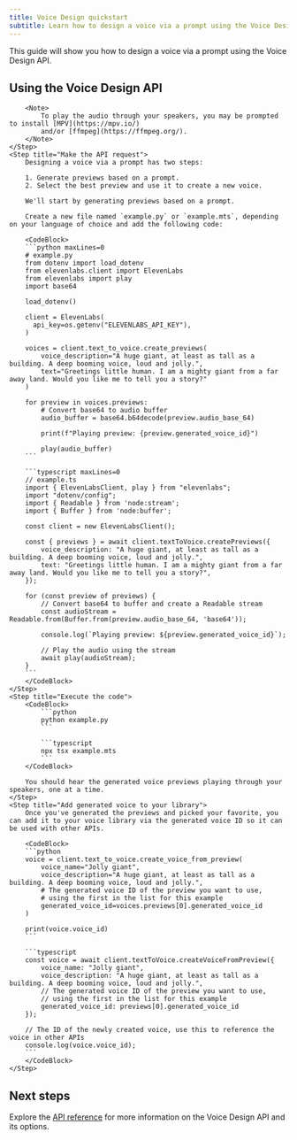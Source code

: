 ```yaml
---
title: Voice Design quickstart
subtitle: Learn how to design a voice via a prompt using the Voice Design API.
---
```


This guide will show you how to design a voice via a prompt using the Voice Design API.

## Using the Voice Design API

<Steps>
    <Step title="Create an API key">
        <Markdown src="/snippets/quickstart-api-key.mdx" />
    </Step>
    <Step title="Install the SDK">
        <Markdown src="/snippets/quickstart-install-sdk.mdx" />

        <Note>
            To play the audio through your speakers, you may be prompted to install [MPV](https://mpv.io/)
            and/or [ffmpeg](https://ffmpeg.org/).
        </Note>
    </Step>
    <Step title="Make the API request">
        Designing a voice via a prompt has two steps:

        1. Generate previews based on a prompt.
        2. Select the best preview and use it to create a new voice.

        We'll start by generating previews based on a prompt.

        Create a new file named `example.py` or `example.mts`, depending on your language of choice and add the following code:

        <CodeBlock>
        ```python maxLines=0
        # example.py
        from dotenv import load_dotenv
        from elevenlabs.client import ElevenLabs
        from elevenlabs import play
        import base64

        load_dotenv()

        client = ElevenLabs(
          api_key=os.getenv("ELEVENLABS_API_KEY"),
        )

        voices = client.text_to_voice.create_previews(
            voice_description="A huge giant, at least as tall as a building. A deep booming voice, loud and jolly.",
            text="Greetings little human. I am a mighty giant from a far away land. Would you like me to tell you a story?"
        )

        for preview in voices.previews:
            # Convert base64 to audio buffer
            audio_buffer = base64.b64decode(preview.audio_base_64)

            print(f"Playing preview: {preview.generated_voice_id}")

            play(audio_buffer)
        ```

        ```typescript maxLines=0
        // example.ts
        import { ElevenLabsClient, play } from "elevenlabs";
        import "dotenv/config";
        import { Readable } from 'node:stream';
        import { Buffer } from 'node:buffer';

        const client = new ElevenLabsClient();

        const { previews } = await client.textToVoice.createPreviews({
            voice_description: "A huge giant, at least as tall as a building. A deep booming voice, loud and jolly.",
            text: "Greetings little human. I am a mighty giant from a far away land. Would you like me to tell you a story?",
        });

        for (const preview of previews) {
            // Convert base64 to buffer and create a Readable stream
            const audioStream = Readable.from(Buffer.from(preview.audio_base_64, 'base64'));

            console.log(`Playing preview: ${preview.generated_voice_id}`);

            // Play the audio using the stream
            await play(audioStream);
        }
        ```
        </CodeBlock>
    </Step>
    <Step title="Execute the code">
        <CodeBlock>
            ```python
            python example.py
            ```

            ```typescript
            npx tsx example.mts
            ```
        </CodeBlock>

        You should hear the generated voice previews playing through your speakers, one at a time.
    </Step>
    <Step title="Add generated voice to your library">
        Once you've generated the previews and picked your favorite, you can add it to your voice library via the generated voice ID so it can be used with other APIs.

        <CodeBlock>
        ```python
        voice = client.text_to_voice.create_voice_from_preview(
            voice_name="Jolly giant",
            voice_description="A huge giant, at least as tall as a building. A deep booming voice, loud and jolly.",
            # The generated voice ID of the preview you want to use,
            # using the first in the list for this example
            generated_voice_id=voices.previews[0].generated_voice_id
        )

        print(voice.voice_id)
        ```

        ```typescript
        const voice = await client.textToVoice.createVoiceFromPreview({
            voice_name: "Jolly giant",
            voice_description: "A huge giant, at least as tall as a building. A deep booming voice, loud and jolly.",
            // The generated voice ID of the preview you want to use,
            // using the first in the list for this example
            generated_voice_id: previews[0].generated_voice_id
        });

        // The ID of the newly created voice, use this to reference the voice in other APIs
        console.log(voice.voice_id);
        ```
        </CodeBlock>
    </Step>

</Steps>

## Next steps

Explore the [API reference](/docs/api-reference/text-to-voice/create-previews) for more information on the Voice Design API and its options.
